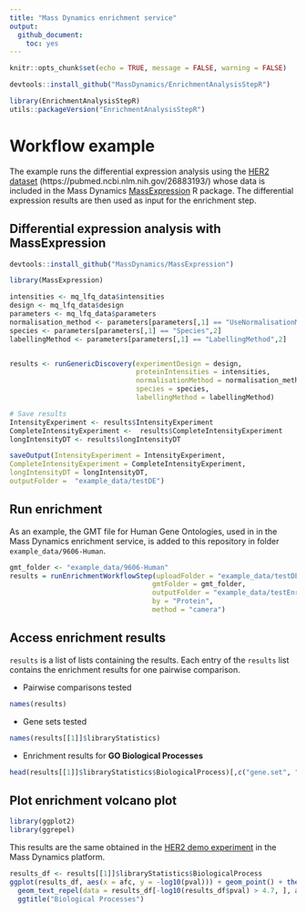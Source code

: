 ```yaml
---
title: "Mass Dynamics enrichment service"
output:
  github_document:
    toc: yes
---
```


```r
knitr::opts_chunk$set(echo = TRUE, message = FALSE, warning = FALSE)
```

```r
devtools::install_github("MassDynamics/EnrichmentAnalysisStepR")
```

```r
library(EnrichmentAnalysisStepR)
utils::packageVersion("EnrichmentAnalysisStepR")
```

# Workflow example

The example runs the differential expression analysis using the [HER2 dataset](https://app.massdynamics.com/experiments/papers/c6fc6c60-fe65-47cb-bd6d-a021f0ed8720#/volcano) (https://pubmed.ncbi.nlm.nih.gov/26883193/) whose data is included in the Mass Dynamics [MassExpression](https://github.com/MassDynamics/MassExpression) R package. The differential expression results are then used as input for the enrichment step.  

## Differential expression analysis with MassExpression

```r
devtools::install_github("MassDynamics/MassExpression")
```

```r
library(MassExpression)
```


```r
intensities <- mq_lfq_data$intensities
design <- mq_lfq_data$design
parameters <- mq_lfq_data$parameters
normalisation_method <- parameters[parameters[,1] == "UseNormalisationMethod",2]
species <- parameters[parameters[,1] == "Species",2]
labellingMethod <- parameters[parameters[,1] == "LabellingMethod",2]


results <- runGenericDiscovery(experimentDesign = design, 
                               proteinIntensities = intensities, 
                               normalisationMethod = normalisation_method, 
                               species = species, 
                               labellingMethod = labellingMethod)

# Save results
IntensityExperiment <- results$IntensityExperiment
CompleteIntensityExperiment <-  results$CompleteIntensityExperiment
longIntensityDT <- results$longIntensityDT

saveOutput(IntensityExperiment = IntensityExperiment, 
CompleteIntensityExperiment = CompleteIntensityExperiment,
longIntensityDT = longIntensityDT, 
outputFolder =  "example_data/testDE")
```

## Run enrichment

As an example, the GMT file for Human Gene Ontologies, used in in the Mass Dynamics enrichment service, is added to this repository in folder `example_data/9606-Human`.  

```r
gmt_folder <- "example_data/9606-Human"
results = runEnrichmentWorkflowStep(uploadFolder = "example_data/testDE",
                                   gmtFolder = gmt_folder,
                                   outputFolder = "example_data/testEnrichment",
                                   by = "Protein",
                                   method = "camera")
```


## Access enrichment results

`results` is a list of lists containing the results. Each entry of the `results` list contains the enrichment results for one pairwise comparison.

- Pairwise comparisons tested 

```r
names(results)
```

- Gene sets tested

```r
names(results[[1]]$libraryStatistics)
```

- Enrichment results for **GO Biological Processes**

```r
head(results[[1]]$libraryStatistics$BiologicalProcess)[,c("gene.set", "afc","pval", "adj.pval", "observed", "name")]
```

## Plot enrichment volcano plot

```r
library(ggplot2)
library(ggrepel)
```

This results are the same obtained in the [HER2 demo experiment](https://app.massdynamics.com/experiments/papers/c6fc6c60-fe65-47cb-bd6d-a021f0ed8720#/enrichment-analysis) in the Mass Dynamics platform.  

```r
results_df <- results[[1]]$libraryStatistics$BiologicalProcess
ggplot(results_df, aes(x = afc, y = -log10(pval))) + geom_point() + theme_bw() +
  geom_text_repel(data = results_df[-log10(results_df$pval) > 4.7, ], aes(x = afc, y = -log10(pval), label = name)) + 
  ggtitle("Biological Processes")
```

